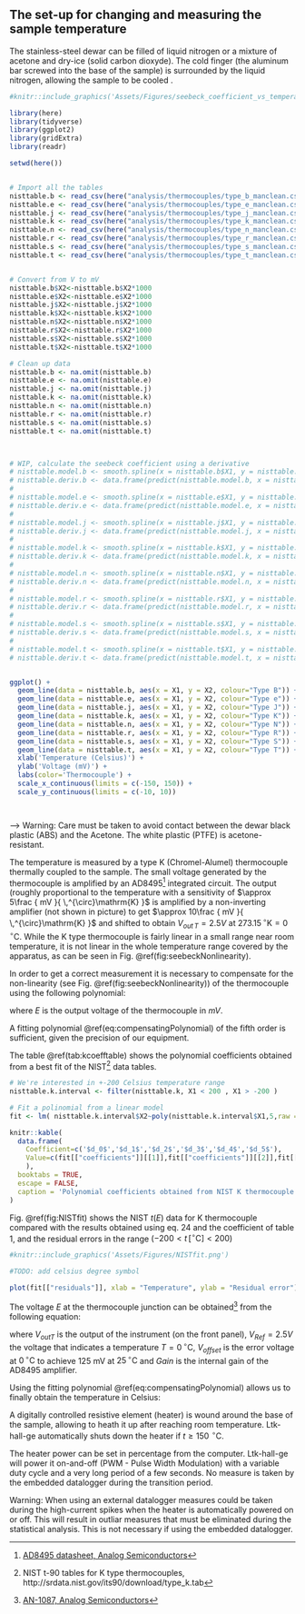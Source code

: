 
## The set-up for changing and measuring the sample temperature


The stainless-steel dewar can be filled of liquid nitrogen or a mixture of acetone and dry-ice (solid carbon dioxyde). The cold finger (the aluminum bar screwed into the base of the sample) is surrounded by the liquid nitrogen, allowing the sample to be cooled .

```r
#knitr::include_graphics('Assets/Figures/seebeck_coefficient_vs_temperature.png')

library(here)
library(tidyverse)
library(ggplot2)
library(gridExtra)
library(readr)

setwd(here())


# Import all the tables
nisttable.b <- read_csv(here("analysis/thermocouples/type_b_manclean.csv"),col_names = FALSE, col_types = cols(X1 = col_double(), X2 = col_double()))
nisttable.e <- read_csv(here("analysis/thermocouples/type_e_manclean.csv"),col_names = FALSE, col_types = cols(X1 = col_double(), X2 = col_double()))
nisttable.j <- read_csv(here("analysis/thermocouples/type_j_manclean.csv"),col_names = FALSE, col_types = cols(X1 = col_double(), X2 = col_double()))
nisttable.k <- read_csv(here("analysis/thermocouples/type_k_manclean.csv"),col_names = FALSE, col_types = cols(X1 = col_double(), X2 = col_double()))
nisttable.n <- read_csv(here("analysis/thermocouples/type_n_manclean.csv"),col_names = FALSE, col_types = cols(X1 = col_double(), X2 = col_double()))
nisttable.r <- read_csv(here("analysis/thermocouples/type_r_manclean.csv"),col_names = FALSE, col_types = cols(X1 = col_double(), X2 = col_double()))
nisttable.s <- read_csv(here("analysis/thermocouples/type_s_manclean.csv"),col_names = FALSE, col_types = cols(X1 = col_double(), X2 = col_double()))
nisttable.t <- read_csv(here("analysis/thermocouples/type_t_manclean.csv"),col_names = FALSE, col_types = cols(X1 = col_double(), X2 = col_double()))


# Convert from V to mV
nisttable.b$X2<-nisttable.b$X2*1000
nisttable.e$X2<-nisttable.e$X2*1000
nisttable.j$X2<-nisttable.j$X2*1000
nisttable.k$X2<-nisttable.k$X2*1000
nisttable.n$X2<-nisttable.n$X2*1000
nisttable.r$X2<-nisttable.r$X2*1000
nisttable.s$X2<-nisttable.s$X2*1000
nisttable.t$X2<-nisttable.t$X2*1000

# Clean up data
nisttable.b <- na.omit(nisttable.b)
nisttable.e <- na.omit(nisttable.e)
nisttable.j <- na.omit(nisttable.j)
nisttable.k <- na.omit(nisttable.k)
nisttable.n <- na.omit(nisttable.n)
nisttable.r <- na.omit(nisttable.r)
nisttable.s <- na.omit(nisttable.s)
nisttable.t <- na.omit(nisttable.t)



# WIP, calculate the seebeck coefficient using a derivative
# nisttable.model.b <- smooth.spline(x = nisttable.b$X1, y = nisttable.b$X2)
# nisttable.deriv.b <- data.frame(predict(nisttable.model.b, x = nisttable.b$X1, deriv = 1)) 
# 
# nisttable.model.e <- smooth.spline(x = nisttable.e$X1, y = nisttable.e$X2)
# nisttable.deriv.e <- data.frame(predict(nisttable.model.e, x = nisttable.e$X1, deriv = 1)) 
# 
# nisttable.model.j <- smooth.spline(x = nisttable.j$X1, y = nisttable.j$X2)
# nisttable.deriv.j <- data.frame(predict(nisttable.model.j, x = nisttable.j$X1, deriv = 1)) 
# 
# nisttable.model.k <- smooth.spline(x = nisttable.k$X1, y = nisttable.k$X2)
# nisttable.deriv.k <- data.frame(predict(nisttable.model.k, x = nisttable.k$X1, deriv = 1)) 
# 
# nisttable.model.n <- smooth.spline(x = nisttable.n$X1, y = nisttable.n$X2)
# nisttable.deriv.n <- data.frame(predict(nisttable.model.n, x = nisttable.n$X1, deriv = 1)) 
# 
# nisttable.model.r <- smooth.spline(x = nisttable.r$X1, y = nisttable.r$X2)
# nisttable.deriv.r <- data.frame(predict(nisttable.model.r, x = nisttable.r$X1, deriv = 1)) 
# 
# nisttable.model.s <- smooth.spline(x = nisttable.s$X1, y = nisttable.s$X2)
# nisttable.deriv.s <- data.frame(predict(nisttable.model.s, x = nisttable.s$X1, deriv = 1)) 
# 
# nisttable.model.t <- smooth.spline(x = nisttable.t$X1, y = nisttable.t$X2)
# nisttable.deriv.t <- data.frame(predict(nisttable.model.t, x = nisttable.t$X1, deriv = 1)) 


ggplot() + 
  geom_line(data = nisttable.b, aes(x = X1, y = X2, colour="Type B")) + 
  geom_line(data = nisttable.e, aes(x = X1, y = X2, colour="Type e")) + 
  geom_line(data = nisttable.j, aes(x = X1, y = X2, colour="Type J")) + 
  geom_line(data = nisttable.k, aes(x = X1, y = X2, colour="Type K")) + 
  geom_line(data = nisttable.n, aes(x = X1, y = X2, colour="Type N")) + 
  geom_line(data = nisttable.r, aes(x = X1, y = X2, colour="Type R")) + 
  geom_line(data = nisttable.s, aes(x = X1, y = X2, colour="Type S")) + 
  geom_line(data = nisttable.t, aes(x = X1, y = X2, colour="Type T")) + 
  xlab('Temperature (Celsius)') +
  ylab('Voltage (mV)') +
  labs(color='Thermocouple') + 
  scale_x_continuous(limits = c(-150, 150)) +
  scale_y_continuous(limits = c(-10, 10))




```
-->
Warning: Care must be taken to avoid contact between the dewar black plastic (ABS) and the Acetone. The white plastic (PTFE) is acetone-resistant.

The temperature is measured by a type K (Chromel-Alumel) thermocouple thermally coupled to the sample. The small voltage generated by the thermocouple is amplified by an AD8495[^AD8495] integrated circuit. The output (roughly proportional to the temperature with a sensitivity of $\approx 5\frac { mV }{ \,^{\circ}\mathrm{K} }$ is amplified by a non-inverting amplifier (not shown in picture) to get $\approx 10\frac { mV }{ \,^{\circ}\mathrm{K} }$ and shifted to obtain $V_{out \, T}=2.5V$ at $273.15\,^{\circ}\mathrm{K}=0\,^{\circ}\mathrm{C}$. While the K type thermocouple is fairly linear in a small range near room temperature, it is not linear in the whole temperature range covered by the apparatus, as can be seen in Fig. \@ref(fig:seebeckNonlinearity).

[^AD8495]: [AD8495 datasheet, Analog Semiconductors](http://www.analog.com/en/products/amplifiers/specialty-amplifiers/thermocouple-interface-amplifiers/AD8495.html)


In order to get a correct measurement it is necessary to compensate for the non-linearity (see Fig. \@ref(fig:seebeckNonlinearity)) of the thermocouple using the following polynomial:

\begin{equation}
  t_{calc}=d_{ 0 }+d_{ 1 }E+d_{ 2 }E^{ 2 }+...+d_{ n }E^{ n }
  (\#eq:compensatingPolynomial)
\end{equation}

where $E$ is the output voltage of the thermocouple in $mV$.

A fitting polynomial \@ref(eq:compensatingPolynomial) of the fifth order is sufficient, given the precision of our equipment.

The table \@ref(tab:kcoefftable) shows the polynomial coefficients obtained from a best fit of the NIST[^srdata] data tables.


```r

# We're interested in +-200 Celsius temperature range
nisttable.k.interval <- filter(nisttable.k, X1 < 200 , X1 > -200 )

# Fit a polinomial from a linear model
fit <- lm( nisttable.k.interval$X2~poly(nisttable.k.interval$X1,5,raw = TRUE) )

knitr::kable(
  data.frame(
    Coefficient=c('$d_0$','$d_1$','$d_2$','$d_3$','$d_4$','$d_5$'),
    Value=c(fit[["coefficients"]][[1]],fit[["coefficients"]][[2]],fit[["coefficients"]][[3]],fit[["coefficients"]][[4]],fit[["coefficients"]][[5]], fit[["coefficients"]][[6]])
    ),
  booktabs = TRUE,
  escape = FALSE,
  caption = 'Polynomial coefficients obtained from NIST K thermocouple tables ($-200< t \\, [^{\\circ}\\mathrm{C}] <200$).'
)


```


[^srdata]: NIST t-90 tables for K type thermocouples, http://srdata.nist.gov/its90/download/type_k.tab

Fig. \@ref(fig:NISTfit) shows the NIST $t(E)$ data for K thermocouple compared with the results obtained using eq. 24 and the coefficient of table 1, and the residual errors in the range ($-200< t \, [^{\circ}\mathrm{C}] <200$)

```r
#knitr::include_graphics('Assets/Figures/NISTfit.png')

#TODO: add celsius degree symbol

plot(fit[["residuals"]], xlab = "Temperature", ylab = "Residual error")

```




The voltage $E$ at the thermocouple junction can be obtained[^AD8495nist] from the following equation:

\begin{equation}
  E=\frac { 1 }{ 2 } \frac {  V_{ outT }-{ V }_{ Ref }-{ V }_{ Offset } }{ Gain } 
  (\#eq:voltageAtThermocoupleJunction)
\end{equation}


where $V_{outT}$ is the output of the instrument (on the front panel), $V_{Ref}=2.5V$ the voltage that indicates a temperature $T=0\,^{\circ}\mathrm{C}$, $V_{offset}$ is the error voltage at $0\,^{\circ}\mathrm{C}$ to achieve 125 mV at $25\,^{\circ}\mathrm{C}$ and $Gain$ is the internal gain of the AD8495 amplifier.

Using the fitting polynomial  \@ref(eq:compensatingPolynomial) allows us to finally obtain the temperature in Celsius:

\begin{equation}
  t={ f }_{ comp }\left( E \right)
  (\#eq:FcompE)
\end{equation}

\begin{equation}
  t={ f }_{ comp } \left( \frac { 1 }{ 2 } \frac { V_{ out }-2.5-1.25\cdot 10^{ -3 } }{ 122.4 } \right)
  (\#eq:ad8494Compensated)
\end{equation}

[^AD8495nist]: [AN-1087, Analog Semiconductors](http://www.analog.com/Assets/Figures/en/technical-documentation/application-notes/AN-1087.PDF)


A digitally controlled resistive element (heater) is wound around the base of the sample, allowing to heath it up after reaching room temperature. Ltk-hall-ge automatically shuts down the heater if $t \ge 150\, \,^{\circ}\mathrm{C}$.

The heater power can be set in percentage from the computer. Ltk-hall-ge will power it on-and-off (PWM - Pulse Width Modulation) with a variable duty cycle and a very long period of a few seconds. No measure is taken by the embedded datalogger during the transition period.

Warning: When using an external datalogger measures could be taken during the high-current spikes when the heater is automatically powered on or off. This will result in outliar measures that must be eliminated during the statistical analysis. This is not necessary if using the embedded datalogger.
